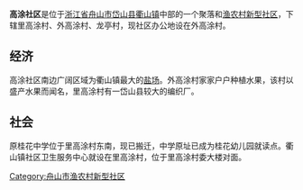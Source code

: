 '''高涂社区'''是位于[[浙江省|浙江省]][[舟山市|舟山市]][[岱山县|岱山县]][[衢山镇|衢山镇]]中部的一个聚落和[[渔农村新型社区|渔农村新型社区]]，下辖里高涂村、外高涂村、龙亭村，现社区办公地设在外高涂村。

==经济==
高涂社区南边广阔区域为衢山镇最大的[[盐场|盐场]]。外高涂村家家户户种植水果，该村以盛产水果而闻名，里高涂村有一岱山县较大的编织厂。

==社会==
原桂花中学位于里高涂村东南，现已搬迁，中学原址已成为桂花幼儿园就读点。衢山镇社区卫生服务中心就设在里高涂村，位于里高涂村委大楼对面。

{{岱山县行政区划}}

[[Category:舟山市渔农村新型社区|Category:舟山市渔农村新型社区]]